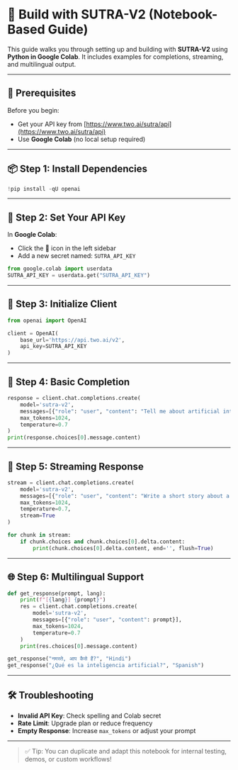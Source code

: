 
# 🤖 Build with SUTRA-V2 (Notebook-Based Guide)

This guide walks you through setting up and building with **SUTRA-V2** using **Python in Google Colab**. It includes examples for completions, streaming, and multilingual output.

---

## 🔧 Prerequisites

Before you begin:

- Get your API key from [https://www.two.ai/sutra/api](https://www.two.ai/sutra/api)
- Use **Google Colab** (no local setup required)

---

## 📦 Step 1: Install Dependencies

```python
!pip install -qU openai
```

---

## 🔐 Step 2: Set Your API Key

In **Google Colab**:

- Click the 🔑 icon in the left sidebar  
- Add a new secret named: `SUTRA_API_KEY`

```python
from google.colab import userdata
SUTRA_API_KEY = userdata.get("SUTRA_API_KEY")
```

---

## 🤖 Step 3: Initialize Client

```python
from openai import OpenAI

client = OpenAI(
    base_url='https://api.two.ai/v2',
    api_key=SUTRA_API_KEY
)
```

---

## 💬 Step 4: Basic Completion

```python
response = client.chat.completions.create(
    model='sutra-v2',
    messages=[{"role": "user", "content": "Tell me about artificial intelligence in 3 sentences."}],
    max_tokens=1024,
    temperature=0.7
)
print(response.choices[0].message.content)
```

---

## 🔁 Step 5: Streaming Response

```python
stream = client.chat.completions.create(
    model='sutra-v2',
    messages=[{"role": "user", "content": "Write a short story about a robot who discovers emotions."}],
    max_tokens=1024,
    temperature=0.7,
    stream=True
)

for chunk in stream:
    if chunk.choices and chunk.choices[0].delta.content:
        print(chunk.choices[0].delta.content, end='', flush=True)
```

---

## 🌐 Step 6: Multilingual Support

```python
def get_response(prompt, lang):
    print(f"[{lang}] {prompt}")
    res = client.chat.completions.create(
        model='sutra-v2',
        messages=[{"role": "user", "content": prompt}],
        max_tokens=1024,
        temperature=0.7
    )
    print(res.choices[0].message.content)

get_response("नमस्ते, आप कैसे हैं?", "Hindi")
get_response("¿Qué es la inteligencia artificial?", "Spanish")
```

---

## 🛠 Troubleshooting

- **Invalid API Key**: Check spelling and Colab secret
- **Rate Limit**: Upgrade plan or reduce frequency
- **Empty Response**: Increase `max_tokens` or adjust your prompt

---

> ✅ Tip: You can duplicate and adapt this notebook for internal testing, demos, or custom workflows!
